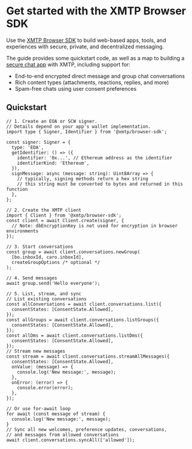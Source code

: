 # Get started with the XMTP Browser SDK

Use the [XMTP Browser SDK](https://github.com/xmtp/xmtp-js/tree/main/sdks/browser-sdk) to build web-based apps, tools, and experiences with secure, private, and decentralized messaging.

The guide provides some quickstart code, as well as a map to building a [secure chat app](/protocol/security) with XMTP, including support for:

- End-to-end encrypted direct message and group chat conversations
- Rich content types (attachments, reactions, replies, and more)
- Spam-free chats using user consent preferences

## Quickstart

```tsx [Browser]
// 1. Create an EOA or SCW signer.
// Details depend on your app's wallet implementation.
import type { Signer, Identifier } from '@xmtp/browser-sdk';

const signer: Signer = {
  type: 'EOA',
  getIdentifier: () => ({
    identifier: '0x...', // Ethereum address as the identifier
    identifierKind: 'Ethereum',
  }),
  signMessage: async (message: string): Uint8Array => {
    // typically, signing methods return a hex string
    // this string must be converted to bytes and returned in this function
  },
};

// 2. Create the XMTP client
import { Client } from '@xmtp/browser-sdk';
const client = await Client.create(signer, {
  // Note: dbEncryptionKey is not used for encryption in browser environments
});

// 3. Start conversations
const group = await client.conversations.newGroup(
  [bo.inboxId, caro.inboxId],
  createGroupOptions /* optional */
);

// 4. Send messages
await group.send('Hello everyone');

// 5. List, stream, and sync
// List existing conversations
const allConversations = await client.conversations.list({
  consentStates: [ConsentState.Allowed],
});
const allGroups = await client.conversations.listGroups({
  consentStates: [ConsentState.Allowed],
});
const allDms = await client.conversations.listDms({
  consentStates: [ConsentState.Allowed],
});
// Stream new messages
const stream = await client.conversations.streamAllMessages({
  consentStates: [ConsentState.Allowed],
  onValue: (message) => {
    console.log('New message:', message);
  },
  onError: (error) => {
    console.error(error);
  },
});

// Or use for-await loop
for await (const message of stream) {
  console.log('New message:', message);
}
// Sync all new welcomes, preference updates, conversations,
// and messages from allowed conversations
await client.conversations.syncAll(['allowed']);
```
